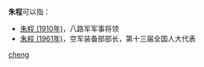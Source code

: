 '''朱程'''可以指：
* [[朱程_(1910年)|朱程 (1910年)]]，八路军军事将领
* [[朱程_(1961年)|朱程 (1961年)]]，空军装备部部长，第十三届全国人大代表
{{disambig}}

[[Category:二字朱姓人名消歧义|cheng]]